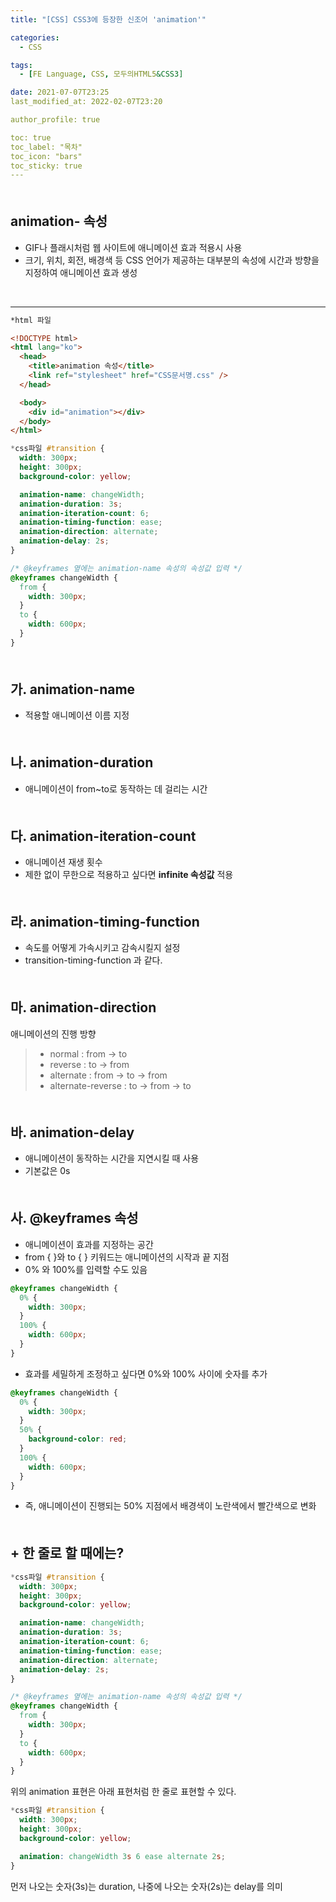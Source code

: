 ```yaml
---
title: "[CSS] CSS3에 등장한 신조어 'animation'"

categories:
  - CSS

tags:
  - [FE Language, CSS, 모두의HTML5&CSS3]

date: 2021-07-07T23:25
last_modified_at: 2022-02-07T23:20

author_profile: true

toc: true
toc_label: "목차"
toc_icon: "bars"
toc_sticky: true
---
```


<h2 style="margin-top:50px">
    animation- 속성
</h2>

- GIF나 플래시처럼 웹 사이트에 애니메이션 효과 적용시 사용
- 크기, 위치, 회전, 배경색 등 CSS 언어가 제공하는 대부분의 속성에
  시간과 방향을 지정하여 애니메이션 효과 생성

<br />

---

```html
*html 파일

<!DOCTYPE html>
<html lang="ko">
  <head>
    <title>animation 속성</title>
    <link ref="stylesheet" href="CSS문서명.css" />
  </head>

  <body>
    <div id="animation"></div>
  </body>
</html>
```

```css
*css파일 #transition {
  width: 300px;
  height: 300px;
  background-color: yellow;

  animation-name: changeWidth;
  animation-duration: 3s;
  animation-iteration-count: 6;
  animation-timing-function: ease;
  animation-direction: alternate;
  animation-delay: 2s;
}

/* @keyframes 옆에는 animation-name 속성의 속성값 입력 */
@keyframes changeWidth {
  from {
    width: 300px;
  }
  to {
    width: 600px;
  }
}
```

<h2 style="margin-top:50px">
    가. animation-name
</h2>

- 적용할 애니메이션 이름 지정

<h2 style="margin-top:50px">
    나. animation-duration
</h2>

- 애니메이션이 from~to로 동작하는 데 걸리는 시간

<h2 style="margin-top:50px">
    다. animation-iteration-count
</h2>

- 애니메이션 재생 횟수
- 제한 없이 무한으로 적용하고 싶다면 <strong>infinite 속성값</strong> 적용

<h2 style="margin-top:50px">
    라. animation-timing-function
</h2>

- 속도를 어떻게 가속시키고 감속시킬지 설정
- transition-timing-function 과 같다.

<h2 style="margin-top:50px">
    마. animation-direction
</h2>

애니메이션의 진행 방향

> - normal : from -> to
> - reverse : to -> from
> - alternate : from -> to -> from
> - alternate-reverse : to -> from -> to

<h2 style="margin-top:50px">
    바. animation-delay
</h2>

- 애니메이션이 동작하는 시간을 지연시킬 때 사용
- 기본값은 0s

<h2 style="margin-top:50px">
    사. @keyframes 속성
</h2>

- 애니메이션이 효과를 지정하는 공간
- from { }와 to { } 키워드는 애니메이션의 시작과 끝 지점
- 0% 와 100%를 입력할 수도 있음

```css
@keyframes changeWidth {
  0% {
    width: 300px;
  }
  100% {
    width: 600px;
  }
}
```

- 효과를 세밀하게 조정하고 싶다면 0%와 100% 사이에 숫자를 추가

```css
@keyframes changeWidth {
  0% {
    width: 300px;
  }
  50% {
    background-color: red;
  }
  100% {
    width: 600px;
  }
}
```

- 즉, 애니메이션이 진행되는 50% 지점에서 배경색이 노란색에서 빨간색으로 변화

<h2 style="margin-top:50px">
    + 한 줄로 할 때에는?
</h2>

```css
*css파일 #transition {
  width: 300px;
  height: 300px;
  background-color: yellow;

  animation-name: changeWidth;
  animation-duration: 3s;
  animation-iteration-count: 6;
  animation-timing-function: ease;
  animation-direction: alternate;
  animation-delay: 2s;
}

/* @keyframes 옆에는 animation-name 속성의 속성값 입력 */
@keyframes changeWidth {
  from {
    width: 300px;
  }
  to {
    width: 600px;
  }
}
```

위의 animation 표현은 아래 표현처럼 한 줄로 표현할 수 있다.

```css
*css파일 #transition {
  width: 300px;
  height: 300px;
  background-color: yellow;

  animation: changeWidth 3s 6 ease alternate 2s;
}
```

먼저 나오는 숫자(3s)는 duration, 나중에 나오는 숫자(2s)는 delay를 의미
